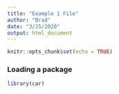 ```yaml
---
title: "Example 1 File"
author: "Brad"
date: "3/25/2020"
output: html_document
---
```


```r
knitr::opts_chunk$set(echo = TRUE)
```

### Loading a package

```r
library(car)
```